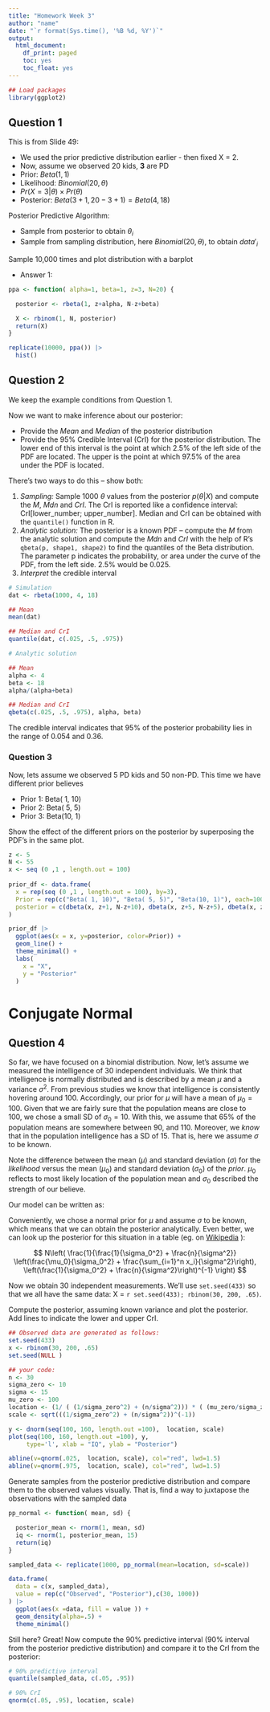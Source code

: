 ```yaml
---
title: "Homework Week 3"
author: "name"
date: "`r format(Sys.time(), '%B %d, %Y')`"
output: 
  html_document:
    df_print: paged
    toc: yes
    toc_float: yes
---
```


```r
## Load packages
library(ggplot2)
```

## Question 1
This is from Slide 49:

   - We used the prior predictive distribution earlier - then fixed X = 2.
   - Now, assume we observed 20 kids, **3** are PD
   - Prior: $Beta(1,1)$
   - Likelihood: $Binomial(20,\theta)$
   - $Pr(X=3|\theta) \times Pr(\theta)$
   - Posterior: $Beta(3+1, 20-3+1) = Beta(4, 18)$

Posterior Predictive Algorithm:

   - Sample from posterior to obtain $\theta_i$
   - Sample from sampling distribution, here $Binomial(20,\theta)$, to obtain $data'_i$

Sample 10,000 times and plot distribution with a barplot


* Answer 1:
```r
ppa <- function( alpha=1, beta=1, z=3, N=20) {

  posterior <- rbeta(1, z+alpha, N-z+beta)

  X <- rbinom(1, N, posterior)
  return(X)
}

replicate(10000, ppa()) |> 
  hist()
```

## Question 2

We keep the example conditions from Question 1. 

Now we want to make inference about our posterior:

   - Provide the *Mean* and *Median* of the posterior distribution
   - Provide the 95\% Credible Interval (CrI) for the posterior distribution. The lower end of this interval is the point at which 2.5\% of the left side of the PDF are located. The upper is the point at which 97.5\% of the area under the PDF is located.

There's two ways to do this -- show both: 

   1. *Sampling:* Sample 1000 $\theta$ values from the posterior $p(\theta|X)$ and compute the _M_, _Mdn_ and _CrI_. The CrI is reported like a confidence interval: CrI[lower_number; upper_number]. Median and CrI can be obtained with the `quantile()` function in R.
   2. *Analytic solution:* The posterior is a known PDF -- compute the _M_ from the analytic solution and compute the _Mdn_ and _CrI_ with the help of R's `qbeta(p, shape1, shape2)` to find the quantiles of the Beta distribution. The parameter p indicates the probability, or area under the curve of the PDF, from the left side. 2.5\% would be 0.025. 
   3. *Interpret* the credible interval 

```r
# Simulation
dat <- rbeta(1000, 4, 18)

## Mean
mean(dat)

## Median and CrI
quantile(dat, c(.025, .5, .975))

# Analytic solution

## Mean
alpha <- 4
beta <- 18
alpha/(alpha+beta)

## Median and CrI
qbeta(c(.025, .5, .975), alpha, beta)

```
The credible interval indicates that 95% of the posterior probability lies in the range of 0.054 and 0.36.


### Question 3

Now, lets assume we observed 5 PD kids and 50 non-PD. This time we have different prior believes

   - Prior 1: Beta( 1, 10)
   - Prior 2: Beta( 5, 5)
   - Prior 3: Beta(10, 1)
	
Show the effect of the different priors on the posterior by superposing the PDF's in the same plot. 

```r

z <- 5
N <- 55
x <- seq (0 ,1 , length.out = 100)
  
prior_df <- data.frame(
  x = rep(seq (0 ,1 , length.out = 100), by=3),
  Prior = rep(c("Beta( 1, 10)", "Beta( 5, 5)", "Beta(10, 1)"), each=100),
  posterior = c(dbeta(x, z+1, N-z+10), dbeta(x, z+5, N-z+5), dbeta(x, z+10, N-z+1))
)

prior_df |> 
  ggplot(aes(x = x, y=posterior, color=Prior)) +
  geom_line() +
  theme_minimal() +
  labs(
    x = "X",
    y = "Posterior"
  )
```


# Conjugate Normal
## Question 4

So far, we have focused on a binomial distribution. Now, let's assume we measured the intelligence of 30 independent individuals. We think that intelligence is normally distributed and is described by a mean $\mu$ and a variance $\sigma^2$. 
From previous studies we know that intelligence is consistently hovering around 100. Accordingly, our prior for $\mu$ will have a mean of $\mu_0=100$. Given that we are fairly sure that the population means are close to 100, we chose a small SD of $\sigma_0=10$. With this, we assume that 65\% of the population means are somewhere between 90, and 110. 
Moreover, we _know_ that in the population intelligence has a SD of 15. That is, here we assume $\sigma$ to be known.

Note the difference between the mean ($\mu$) and standard deviation ($\sigma$) for the _likelihood_ versus the mean ($\mu_0$) and standard deviation ($\sigma_0$) of the _prior_.  $\mu_0$ reflects to most likely location of the population mean and $\sigma_0$ described the strength of our believe.

Our model can be written as: 

\begin{align}
y \sim & N(\mu, \sigma) \quad [\text{Likelihood}] \\
 & \mu ~ \sim N(\mu_0 = 100, \sigma_0 = 10) \quad [\text{Prior}]\\ 
 & \sigma = 15   \quad [\text{Known and constant}]
\end{align}

Conveniently, we chose a normal prior for $\mu$ and assume $\sigma$ to be known, which means that we can obtain the posterior analytically. 
Even better,  we can look up the posterior for this situation in a table (eg. on [Wikipedia](https://en.wikipedia.org/wiki/Conjugate_prior#When_likelihood_function_is_a_continuous_distribution) ):

$$ N\left( \frac{1}{\frac{1}{\sigma_0^2} + \frac{n}{\sigma^2}} \left(\frac{\mu_0}{\sigma_0^2} + \frac{\sum_{i=1}^n x_i}{\sigma^2}\right), \left(\frac{1}{\sigma_0^2} + \frac{n}{\sigma^2}\right)^{-1} \right) $$

Now we obtain 30 independent measurements. We'll use `set.seed(433)` so that we all have the same data: X = `r set.seed(433); rbinom(30, 200, .65)`.

Compute the posterior, assuming known variance and plot the posterior. Add lines to indicate the lower and upper CrI. 

```r
## Observed data are generated as follows:
set.seed(433)
x <- rbinom(30, 200, .65)
set.seed(NULL )

## your code:
n <- 30
sigma_zero <- 10
sigma <- 15
mu_zero <- 100
location <- (1/ ( (1/sigma_zero^2) + (n/sigma^2))) * ( (mu_zero/sigma_zero^2) + (sum(x)/sigma^2))
scale <- sqrt(((1/sigma_zero^2) + (n/sigma^2))^(-1))

y <- dnorm(seq(100, 160, length.out =100),  location, scale)
plot(seq(100, 160, length.out =100), y, 
     type='l', xlab = "IQ", ylab = "Posterior")

abline(v=qnorm(.025,  location, scale), col="red", lwd=1.5)
abline(v=qnorm(.975,  location, scale), col="red", lwd=1.5)
```

Generate samples from the posterior predictive distribution and compare them to the observed values visually. That is, find a way to juxtapose the observations with the sampled data

```r

pp_normal <- function( mean, sd) {

  posterior_mean <- rnorm(1, mean, sd)
  iq <- rnorm(1, posterior_mean, 15)
  return(iq)
}

sampled_data <- replicate(1000, pp_normal(mean=location, sd=scale))

data.frame(
  data = c(x, sampled_data),
  value = rep(c("Observed", "Posterior"),c(30, 1000))
) |> 
  ggplot(aes(x =data, fill = value )) +
  geom_density(alpha=.5) +
  theme_minimal()
```

Still here? Great! Now compute the 90% predictive interval (90% interval from the posterior predictive distribution) and compare it to the CrI from the posterior:
```r
# 90% predictive interval
quantile(sampled_data, c(.05, .95))

# 90% CrI
qnorm(c(.05, .95), location, scale)
```
